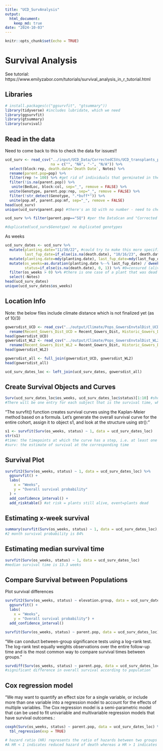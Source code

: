 ```yaml
---
title: "UCD_SurvAnalysis"
output: 
  html_document: 
    keep_md: true
date: "2024-10-03"
---
```


```r
knitr::opts_chunk$set(echo = TRUE)
```

# Survival Analysis 

See tutorial: https://www.emilyzabor.com/tutorials/survival_analysis_in_r_tutorial.html

## Libraries
```r
# install.packages(c("ggsurvfit", "gtsummary"))
library(tidyverse) #includes lubridate, which we need 
library(ggsurvfit)
library(gtsummary)
library(survival)
```

## Read in the data
Need to come back to this to check the data for issues!!
```r
ucd_surv <- read_csv("../input/UCD_Data/CorrectedCSVs/UCD_transplants_pheno_mort_20231016_corrected.csv",
                     na = c("", "NA", "-", "N/A")) %>% 
  select(block:rep, death.date=`Death Date`, Notes) %>% 
  rename(parent.pop=pop) %>% 
  filter(rep != 100) %>% #get rid of individuals that germinated in the field 
  filter(!is.na(parent.pop)) %>% 
   unite(BedLoc, block:col, sep="_", remove = FALSE) %>% 
  unite(Genotype, parent.pop:rep, sep="_", remove = FALSE) %>% 
  filter(!str_detect(Genotype, ".*buff*")) %>% 
  unite(pop.mf, parent.pop:mf, sep="_", remove = FALSE)
head(ucd_surv)
unique(ucd_surv$parent.pop) #there's an SQ with no number - need to check on this 

ucd_surv %>% filter(parent.pop=="SQ") #per the DataScan and "Corrected Bed Map 2022-12-06, it's supposed to be SQ2 - changed it on the csv file 

#duplicated(ucd_surv$Genotype) no duplicated genotypes
```

As weeks
```r
ucd_surv_dates <- ucd_surv %>% 
  mutate(planting.date="11/30/22", #could try to make this more specific to when certain blocks were planted 
         last_fup_date=if_else(is.na(death.date), "10/16/23", death.date)) %>%  #need this to calculate survival times
  mutate(planting.date=mdy(planting.date), last_fup_date=mdy(last_fup_date)) %>% #convert to date objects
  mutate(os_weeks=as.duration(planting.date %--% last_fup_date) / dweeks(1), #observed number of weeks
         status=if_else(is.na(death.date), 0, 1)) %>% #0=censured (alive in this case), 1=dead
  filter(os_weeks > 0) %>% #there is one case of a plant that was dead at planting, so just removed it since this is survival post- transplanting
  select(-Notes)
head(ucd_surv_dates)
unique(ucd_surv_dates$os_weeks)
```

## Location Info
Note: the below files include climate distance which is not finalized yet (as of 10/3)
```r
gowersdist_UCD <- read_csv("../output/Climate/Pops_GowersEnvtalDist_UCD.csv") %>% 
  rename(Recent_Gowers_Dist_UCD = Recent_Gowers_Dist, Historic_Gowers_Dist_UCD = Historic_Gowers_Dist)
head(gowersdist_UCD)
gowersdist_WL2 <- read_csv("../output/Climate/Pops_GowersEnvtalDist_WL2.csv") %>% 
  rename(Recent_Gowers_Dist_WL2 = Recent_Gowers_Dist, Historic_Gowers_Dist_WL2 = Historic_Gowers_Dist)
head(gowersdist_WL2)

gowersdist_all <- full_join(gowersdist_UCD, gowersdist_WL2)
head(gowersdist_all)
```

```r
ucd_surv_dates_loc <- left_join(ucd_surv_dates, gowersdist_all)
```

## Create Survival Objects and Curves
```r
Surv(ucd_surv_dates_loc$os_weeks, ucd_surv_dates_loc$status)[1:10] #show the first 10 observations of the survival object
#There will be one entry for each subject that is the survival time, which is followed by a + if the subject was censored.
```

"The survfit() function creates survival curves using the Kaplan-Meier method based on a formula. Let’s generate the overall survival curve for the entire cohort, assign it to object s1, and look at the structure using str():"
```r
s1 <- survfit(Surv(os_weeks, status) ~ 1, data = ucd_surv_dates_loc)
str(s1)
#time: the timepoints at which the curve has a step, i.e. at least one event occurred
#surv: the estimate of survival at the corresponding time
```

## Survival Plot
```r
survfit2(Surv(os_weeks, status) ~ 1, data = ucd_surv_dates_loc) %>% 
  ggsurvfit() +
  labs(
    x = "Weeks",
    y = "Overall survival probability"
  ) + 
  add_confidence_interval() +
  add_risktable() #at risk = plants still alive, event=plants dead
```

## Estimating x-week survival
```r
summary(survfit(Surv(os_weeks, status) ~ 1, data = ucd_surv_dates_loc), times = 8) #survival for 2 months
#2 month survival probability is 84%
```

## Estimating median survival time
```r
survfit(Surv(os_weeks, status) ~ 1, data = ucd_surv_dates_loc) 
#median survival time is 13.3 weeks 
```

## Compare Survival between Populations 
Plot survival differences
```r
survfit2(Surv(os_weeks, status) ~ elevation.group, data = ucd_surv_dates_loc) %>% 
  ggsurvfit() +
  labs(
    x = "Weeks",
    y = "Overall survival probability") + 
  add_confidence_interval() 

survfit(Surv(os_weeks, status) ~ parent.pop, data = ucd_surv_dates_loc) #median survival lengths for each pop
```

"We can conduct between-group significance tests using a log-rank test. The log-rank test equally weights observations over the entire follow-up time and is the most common way to compare survival times between groups."
```r
survdiff(Surv(os_weeks, status) ~ parent.pop, data = ucd_surv_dates_loc)
#significant difference in overall survival according to population
```

## Cox regression model
"We may want to quantify an effect size for a single variable, or include more than one variable into a regression model to account for the effects of multiple variables.
The Cox regression model is a semi-parametric model that can be used to fit univariable and multivariable regression models that have survival outcomes.:
```r
coxph(Surv(os_weeks, status) ~ parent.pop, data = ucd_surv_dates_loc) %>% 
  tbl_regression(exp = TRUE) 

# hazard ratio (HR) represents the ratio of hazards between two groups at any particular point in time. 
#A HR < 1 indicates reduced hazard of death whereas a HR > 1 indicates an increased hazard of death.
```
